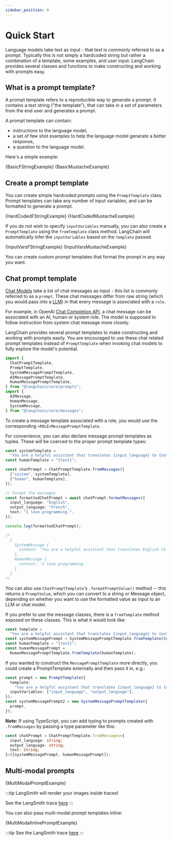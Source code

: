 ```yaml
---
sidebar_position: 0
---
```


# Quick Start

Language models take text as input - that text is commonly referred to as a prompt.
Typically this is not simply a hardcoded string but rather a combination of a template, some examples, and user input.
LangChain provides several classes and functions to make constructing and working with prompts easy.

## What is a prompt template?

A prompt template refers to a reproducible way to generate a prompt. It contains a text string ("the template"), that can take in a set of parameters from the end user and generates a prompt.

A prompt template can contain:

- instructions to the language model,
- a set of few shot examples to help the language model generate a better response,
- a question to the language model.

Here's a simple example:



<Tabs>
  <TabItem value="fstring" label="F-String" default>
    <CodeBlock language="typescript">{BasicFStringExample}</CodeBlock>
  </TabItem>
  <TabItem value="mustache" label="Mustache">
    <CodeBlock language="typescript">{BasicMustacheExample}</CodeBlock>
  </TabItem>
</Tabs>

## Create a prompt template

You can create simple hardcoded prompts using the `PromptTemplate` class. Prompt templates can take any number of input variables, and can be formatted to generate a prompt.


<Tabs>
  <TabItem value="fstring" label="F-String" default>
    <CodeBlock language="typescript">{HardCodedFStringExample}</CodeBlock>
  </TabItem>
  <TabItem value="mustache" label="Mustache">
    <CodeBlock language="typescript">{HardCodedMustacheExample}</CodeBlock>
  </TabItem>
</Tabs>

If you do not wish to specify `inputVariables` manually, you can also create a `PromptTemplate` using the `fromTemplate` class method. LangChain will automatically infer the `inputVariables` based on the `template` passed.


<Tabs>
  <TabItem value="fstring" label="F-String" default>
    <CodeBlock language="typescript">{InputVarsFStringExample}</CodeBlock>
  </TabItem>
  <TabItem value="mustache" label="Mustache">
    <CodeBlock language="typescript">{InputVarsMustacheExample}</CodeBlock>
  </TabItem>
</Tabs>

You can create custom prompt templates that format the prompt in any way you want.

## Chat prompt template

[Chat Models](/docs/modules/model_io/chat) take a list of chat messages as input - this list is commonly referred to as a `prompt`.
These chat messages differ from raw string (which you would pass into a [LLM](/docs/modules/model_io/llms)) in that every message is associated with a `role`.

For example, in OpenAI [Chat Completion API](https://platform.openai.com/docs/guides/chat/introduction), a chat message can be associated with an AI, human or system role. The model is supposed to follow instruction from system chat message more closely.

LangChain provides several prompt templates to make constructing and working with prompts easily. You are encouraged to use these chat related prompt templates instead of `PromptTemplate` when invoking chat models to fully explore the model's potential.

```typescript
import {
  ChatPromptTemplate,
  PromptTemplate,
  SystemMessagePromptTemplate,
  AIMessagePromptTemplate,
  HumanMessagePromptTemplate,
} from "@langchain/core/prompts";
import {
  AIMessage,
  HumanMessage,
  SystemMessage,
} from "@langchain/core/messages";
```

To create a message template associated with a role, you would use the corresponding `<ROLE>MessagePromptTemplate`.

For convenience, you can also declare message prompt templates as tuples. These will be coerced to the proper prompt template types:

```typescript
const systemTemplate =
  "You are a helpful assistant that translates {input_language} to {output_language}.";
const humanTemplate = "{text}";

const chatPrompt = ChatPromptTemplate.fromMessages([
  ["system", systemTemplate],
  ["human", humanTemplate],
]);

// Format the messages
const formattedChatPrompt = await chatPrompt.formatMessages({
  input_language: "English",
  output_language: "French",
  text: "I love programming.",
});

console.log(formattedChatPrompt);

/*
  [
    SystemMessage {
      content: 'You are a helpful assistant that translates English to French.'
    },
    HumanMessage {
      content: 'I love programming.'
    }
  ]
*/
```

You can also use `ChatPromptTemplate`'s `.formatPromptValue()` method -- this returns a `PromptValue`, which you can convert to a string or Message object,
depending on whether you want to use the formatted value as input to an LLM or chat model.

If you prefer to use the message classes, there is a `fromTemplate` method exposed on these classes.
This is what it would look like:

```typescript
const template =
  "You are a helpful assistant that translates {input_language} to {output_language}.";
const systemMessagePrompt = SystemMessagePromptTemplate.fromTemplate(template);
const humanTemplate = "{text}";
const humanMessagePrompt =
  HumanMessagePromptTemplate.fromTemplate(humanTemplate);
```

If you wanted to construct the `MessagePromptTemplate` more directly, you could create a PromptTemplate externally and then pass it in, e.g.:

```typescript
const prompt = new PromptTemplate({
  template:
    "You are a helpful assistant that translates {input_language} to {output_language}.",
  inputVariables: ["input_language", "output_language"],
});
const systemMessagePrompt2 = new SystemMessagePromptTemplate({
  prompt,
});
```

**Note:** If using TypeScript, you can add typing to prompts created with `.fromMessages` by passing a type parameter like this:

```typescript
const chatPrompt = ChatPromptTemplate.fromMessages<{
  input_language: string;
  output_language: string;
  text: string;
}>([systemMessagePrompt, humanMessagePrompt]);
```

## Multi-modal prompts


<CodeBlock language="typescript">{MultiModalPromptExample}</CodeBlock>

:::tip
LangSmith will render your images inside traces!

See the LangSmith trace [here](https://smith.langchain.com/public/15f4b4e4-2b2f-476a-952c-b9abcb9ac278/r)
:::

You can also pass multi-modal prompt templates inline:


<CodeBlock language="typescript">{MultiModalInlinePromptExample}</CodeBlock>

:::tip
See the LangSmith trace [here](https://smith.langchain.com/public/66bf8258-fa1c-42a3-9e14-9b3eb5902435/r)
:::
